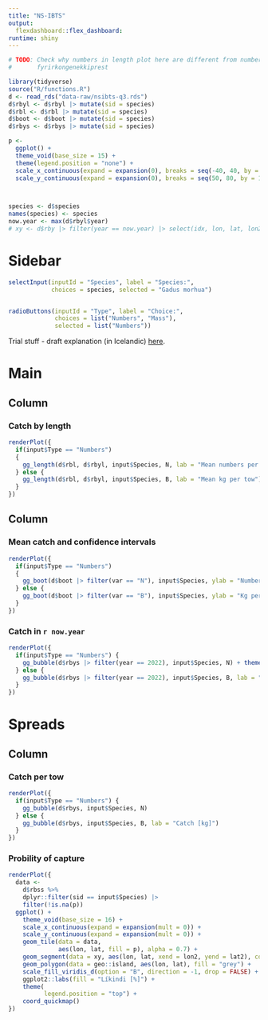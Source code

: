 ```yaml
---
title: "NS-IBTS"
output:
  flexdashboard::flex_dashboard:
runtime: shiny
---
```



```r
# TODO: Check why numbers in length plot here are different from numbers in
#       fyrirkongenekkiprest
```

```r
library(tidyverse)
source("R/functions.R")
d <- read_rds("data-raw/nsibts-q3.rds")
d$rbyl <- d$rbyl |> mutate(sid = species)
d$rbl <- d$rbl |> mutate(sid = species)
d$boot <- d$boot |> mutate(sid = species)
d$rbys <- d$rbys |> mutate(sid = species)

p <-
  ggplot() +
  theme_void(base_size = 15) +
  theme(legend.position = "none") +
  scale_x_continuous(expand = expansion(0), breaks = seq(-40, 40, by = 2)) +
  scale_y_continuous(expand = expansion(0), breaks = seq(50, 80, by = 1))



species <- d$species
names(species) <- species
now.year <- max(d$rbyl$year)
# xy <- d$rby |> filter(year == now.year) |> select(idx, lon, lat, lon2, lat2) |> distinct()
```


Sidebar {.sidebar data-width=175}
=====================================

```r
selectInput(inputId = "Species", label = "Species:",
            choices = species, selected = "Gadus morhua")


radioButtons(inputId = "Type", label = "Choice:", 
             choices = list("Numbers", "Mass"),
             selected = list("Numbers"))
```

Trial stuff - draft explanation (in Icelandic) [here](http://www.hafro.is/~einarhj/skyringar.html).

Main
=====================================  

Column {data-width=600}
-------------------------------------

### Catch by length


```r
renderPlot({
  if(input$Type == "Numbers") 
  {
    gg_length(d$rbl, d$rbyl, input$Species, N, lab = "Mean numbers per tow")
  } else {
    gg_length(d$rbl, d$rbyl, input$Species, B, lab = "Mean kg per tow")
  }
})
```


Column {data-width=400}
-------------------------------------

### Mean catch and confidence intervals


```r
renderPlot({
  if(input$Type == "Numbers") 
  {
    gg_boot(d$boot |> filter(var == "N"), input$Species, ylab = "Numbers per hour")
  } else {
    gg_boot(d$boot |> filter(var == "B"), input$Species, ylab = "Kg per hour")  
  }
})
```

### Catch in `r now.year`

```r
renderPlot({
  if(input$Type == "Numbers") {
    gg_bubble(d$rbys |> filter(year == 2022), input$Species, N) + theme(legend.position = "none")
  } else {
    gg_bubble(d$rbys |> filter(year == 2022), input$Species, B, lab = "Catch [kg]") + theme(legend.position = "Numbers")
  }
})
```

Spreads
=====================================

Column {.tabset}
-------------------------------------

### Catch per tow

```r
renderPlot({
  if(input$Type == "Numbers") {
    gg_bubble(d$rbys, input$Species, N)
  } else {
    gg_bubble(d$rbys, input$Species, B, lab = "Catch [kg]")
  }
})
```

### Probility of capture

```r
renderPlot({
  data <- 
    d$rbss %>% 
    dplyr::filter(sid == input$Species) |> 
    filter(!is.na(p))
  ggplot() +
    theme_void(base_size = 16) +
    scale_x_continuous(expand = expansion(mult = 0)) +
    scale_y_continuous(expand = expansion(mult = 0)) +
    geom_tile(data = data, 
              aes(lon, lat, fill = p), alpha = 0.7) +
    geom_segment(data = xy, aes(lon, lat, xend = lon2, yend = lat2), colour = "red", linewidth = 1) +    
    geom_polygon(data = geo::island, aes(lon, lat), fill = "grey") +
    scale_fill_viridis_d(option = "B", direction = -1, drop = FALSE) +
    ggplot2::labs(fill = "Líkindi [%]") +
    theme(
          legend.position = "top") +
    coord_quickmap()
})
```

